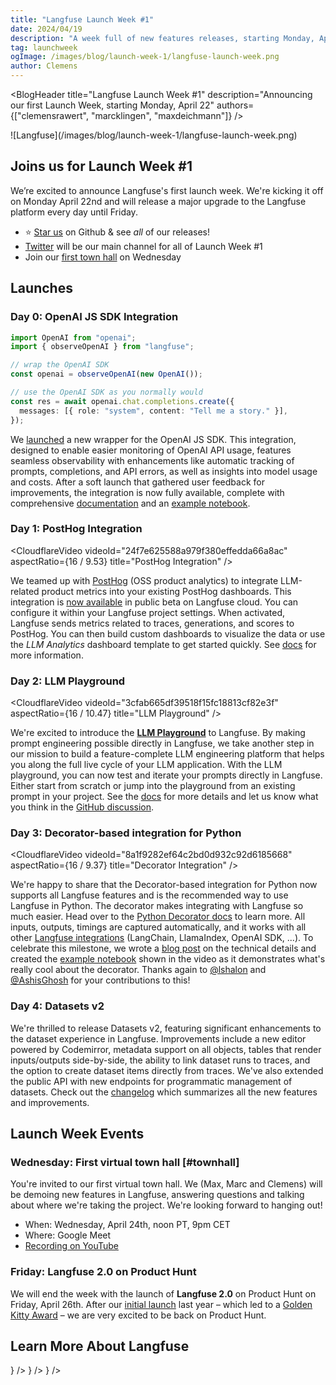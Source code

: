 ```yaml
---
title: "Langfuse Launch Week #1"
date: 2024/04/19
description: "A week full of new features releases, starting Monday, April 22"
tag: launchweek
ogImage: /images/blog/launch-week-1/langfuse-launch-week.png
author: Clemens
---
```


<BlogHeader
  title="Langfuse Launch Week #1"
  description="Announcing our first Launch Week, starting Monday, April 22"
  authors={["clemensrawert", "marcklingen", "maxdeichmann"]}
/>


<Frame fullWidth className="mb-12">
  ![Langfuse](/images/blog/launch-week-1/langfuse-launch-week.png)
</Frame>

## Joins us for Launch Week #1

We’re excited to announce Langfuse's first launch week. We're kicking it off on Monday April 22nd and will release a major upgrade to the Langfuse platform every day until Friday.

- ⭐️ [Star us](https://github.com/langfuse/langfuse/) on Github & see _all_ of our releases!
- [Twitter](https://x.com/langfuse) will be our main channel for all of Launch Week #1
- Join our [first town hall](#townhall) on Wednesday


<Tweet id="1781324385774674407" />

## Launches

### Day 0: OpenAI JS SDK Integration

```typescript /import { observeOpenAI } from "langfuse"/ /observeOpenAI/
import OpenAI from "openai";
import { observeOpenAI } from "langfuse";

// wrap the OpenAI SDK
const openai = observeOpenAI(new OpenAI());

// use the OpenAI SDK as you normally would
const res = await openai.chat.completions.create({
  messages: [{ role: "system", content: "Tell me a story." }],
});
```

We [launched](/changelog/2024-04-21-openai-integration-JS-SDK) a new wrapper for the OpenAI JS SDK. This integration, designed to enable easier monitoring of OpenAI API usage, features seamless observability with enhancements like automatic tracking of prompts, completions, and API errors, as well as insights into model usage and costs. After a soft launch that gathered user feedback for improvements, the integration is now fully available, complete with comprehensive [documentation](/docs/integrations/openai/js/get-started) and an [example notebook](/docs/integrations/openai/js/examples).

### Day 1: PostHog Integration

<CloudflareVideo
  videoId="24f7e625588a979f380effedda66a8ac"
  aspectRatio={16 / 9.53}
  title="PostHog Integration"
/>

We teamed up with [PostHog](https://posthog.com) (OSS product analytics) to integrate LLM-related product metrics into your existing PostHog dashboards. This integration is [now available](/changelog/2024-04-22-posthog-integration) in public beta on Langfuse cloud. You can configure it within your Langfuse project settings. When activated, Langfuse sends metrics related to traces, generations, and scores to PostHog. You can then build custom dashboards to visualize the data or use the _LLM Analytics_ dashboard template to get started quickly. See [docs](/docs/analytics/posthog) for more information.

### Day 2: LLM Playground

<CloudflareVideo
  videoId="3cfab665df39518f15fc18813cf82e3f"
  aspectRatio={16 / 10.47}
  title="LLM Playground"
/>

We're excited to introduce the [**LLM Playground**](/docs/playground) to Langfuse. By making prompt engineering possible directly in Langfuse, we take another step in our mission to build a feature-complete LLM engineering platform that helps you along the full live cycle of your LLM application. With the LLM playground, you can now test and iterate your prompts directly in Langfuse. Either start from scratch or jump into the playground from an existing prompt in your project. See the [docs](/docs/playground) for more details and let us know what you think in the [GitHub discussion](https://github.com/orgs/langfuse/discussions/1170).

### Day 3: Decorator-based integration for Python

<CloudflareVideo
  videoId="8a1f9282ef64c2bd0d932c92d6185668"
  aspectRatio={16 / 9.37}
  title="Decorator Integration"
/>

We're happy to share that the Decorator-based integration for Python now supports all Langfuse features and is the recommended way to use Langfuse in Python. The decorator makes integrating with Langfuse so much easier. Head over to the [Python Decorator docs](/docs/sdk/python/decorators) to learn more. All inputs, outputs, timings are captured automatically, and it works with all other [Langfuse integrations](/docs/integrations) (LangChain, LlamaIndex, OpenAI SDK, ...). To celebrate this milestone, we wrote a [blog post](/blog/2024-04-python-decorator) on the technical details and created the [example notebook](/guides/cookbook/example_decorator_openai_langchain) shown in the video as it demonstrates what's really cool about the decorator. Thanks again to [@lshalon](https://github.com/lshalon) and [@AshisGhosh](https://github.com/AshisGhosh) for your contributions to this!

### Day 4: Datasets v2

We're thrilled to release Datasets v2, featuring significant enhancements to the dataset experience in Langfuse. Improvements include a new editor powered by Codemirror, metadata support on all objects, tables that render inputs/outputs side-by-side, the ability to link dataset runs to traces, and the option to create dataset items directly from traces. We've also extended the public API with new endpoints for programmatic management of datasets. Check out the [changelog](/changelog/2024-04-25-datasets-v2) which summarizes all the new features and improvements.

## Launch Week Events

### Wednesday: First virtual town hall [#townhall]

You're invited to our first virtual town hall. We (Max, Marc and Clemens) will be demoing new features in Langfuse, answering questions and talking about where we're taking the project. We're looking forward to hanging out!

- When: Wednesday, April 24th, noon PT, 9pm CET
- Where: Google Meet
- [Recording on YouTube](https://www.youtube.com/watch?v=WGERHcRnBYQ)

### Friday: Langfuse 2.0 on Product Hunt

We will end the week with the launch of **Langfuse 2.0** on Product Hunt on Friday, April 26th. After our [initial launch](/ph) last year – which led to a [Golden Kitty Award](https://www.producthunt.com/golden-kitty-awards/hall-of-fame?year=2023#ai-infra) – we are very excited to be back on Product Hunt.

## Learn More About Langfuse


<Cards num={3}>
  <Card
    title="Docs"
    href="/docs/integrations/llama-index/get-started"
    icon={<BookOpen />}
  />
  <Card title="Quickstart" href="/docs/get-started" icon={<BookOpen />} />
  <Card
    title="Cookbooks"
    href="/docs/integrations/llama-index/example-python"
    icon={<FileCode />}
  />
</Cards>
